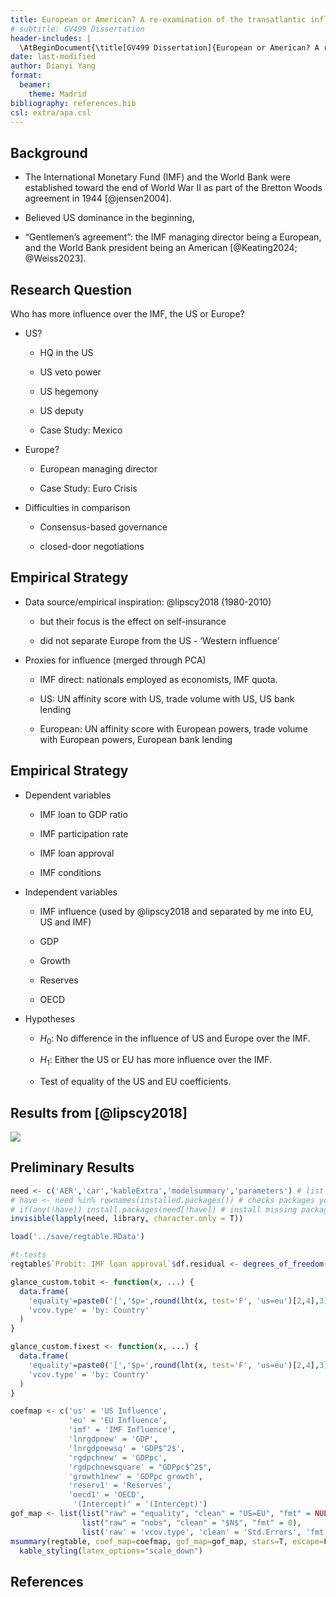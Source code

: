 ```yaml
---
title: European or American? A re-examination of the transatlantic influence over the IMF
# subtitle: GV499 Dissertation
header-includes: |
  \AtBeginDocument{\title[GV499 Dissertation]{European or American? A re-examination of the transatlantic influence over the IMF}}
date: last-modified
author: Dianyi Yang
format:
  beamer:
    theme: Madrid
bibliography: references.bib
csl: extra/apa.csl
---
```


## Background

-   The International Monetary Fund (IMF) and the World Bank were established toward the end of World War II as part of the Bretton Woods agreement in 1944 [@jensen2004].

-   Believed US dominance in the beginning,

-   "Gentlemen's agreement": the IMF managing director being a European, and the World Bank president being an American [@Keating2024; @Weiss2023].

## Research Question

Who has more influence over the IMF, the US or Europe?

-   US?

    -   HQ in the US

    -   US veto power

    -   US hegemony

    -   US deputy

    -   Case Study: Mexico

-   Europe?

    -   European managing director

    -   Case Study: Euro Crisis

-   Difficulties in comparison

    -   Consensus-based governance

    -   closed-door negotiations

## Empirical Strategy

-   Data source/empirical inspiration: @lipscy2018 (1980-2010)

    -   but their focus is the effect on self-insurance

    -   did not separate Europe from the US - 'Western influence'

-   Proxies for influence (merged through PCA)

    -   IMF direct: nationals employed as economists, IMF quota.

    -   US: UN affinity score with US, trade volume with US, US bank lending

    -   European: UN affinity score with European powers, trade volume with European powers, European bank lending

## Empirical Strategy

-   Dependent variables

    -   IMF loan to GDP ratio

    -   IMF participation rate

    -   IMF loan approval

    -   IMF conditions

-   Independent variables

    -   IMF influence (used by @lipscy2018 and separated by me into EU, US and IMF)

    -   GDP

    -   Growth

    -   Reserves

    -   OECD

-   Hypotheses

    -   $H_0$: No difference in the influence of US and Europe over the IMF.

    -   $H_1$: Either the US or EU has more influence over the IMF.

    -   Test of equality of the US and EU coefficients.

## Results from [@lipscy2018]

![](images/clipboard-2567109775.png)

## Preliminary Results

```r
need <- c('AER','car','kableExtra','modelsummary','parameters') # list packages needed
# have <- need %in% rownames(installed.packages()) # checks packages you have
# if(any(!have)) install.packages(need[!have]) # install missing packages
invisible(lapply(need, library, character.only = T))
```

```r
load('../save/regtable.RData')

#t-tests
regtable$`Probit: IMF loan approval`$df.residual <- degrees_of_freedom(regtable$`Probit: IMF loan approval`)

glance_custom.tobit <- function(x, ...) {
  data.frame(
    'equality'=paste0('[','$p=',round(lht(x, test='F', 'us=eu')[2,4],3),'$]'),
    'vcov.type' = 'by: Country'
  )
}

glance_custom.fixest <- function(x, ...) {
  data.frame(
    'equality'=paste0('[','$p=',round(lht(x, test='F', 'us=eu')[2,4],3),'$]'),
    'vcov.type' = 'by: Country'
  )
}

coefmap <- c('us' = 'US Influence',
             'eu' = 'EU Influence',
             'imf' = 'IMF Influence',
             'lnrgdpnew' = 'GDP',
             'lnrgdpnewsq' = 'GDP$^2$',
             'rgdpchnew' = 'GDPpc',
             'rgdpchnewsquare' = "GDPpc$^2$",
             'growth1new' = 'GDPpc growth',
             'reserv1' = 'Reserves',
             'oecd1' = 'OECD',
              '(Intercept)' = '(Intercept)')
gof_map <- list(list("raw" = "equality", "clean" = "US=EU", "fmt" = NULL),
                list("raw" = "nobs", "clean" = "$N$", "fmt" = 0),
                list('raw' = 'vcov.type', 'clean' = 'Std.Errors', 'fmt' = NULL))
msummary(regtable, coef_map=coefmap, gof_map=gof_map, stars=T, escape=F, output = "kableExtra") |>
  kable_styling(latex_options="scale_down")
```

## References {.unnumbered}

::: {#refs}
:::
